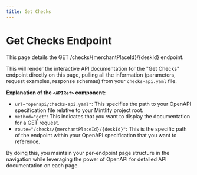 ```yaml
---
title: Get Checks
---
```


# Get Checks Endpoint

This page details the GET /checks/{merchantPlaceId}/{deskId} endpoint.

<APIRef url="../openapi/checks-api.yaml" method="get" route="/checks/{merchantPlaceId}/{deskId}" />

This will render the interactive API documentation for the "Get Checks" endpoint directly on this page, pulling all the information (parameters, request examples, response schemas) from your `checks-api.yaml` file.

**Explanation of the `<APIRef>` component:**

* `url="openapi/checks-api.yaml"`: This specifies the path to your OpenAPI specification file relative to your Mintlify project root.
* `method="get"`: This indicates that you want to display the documentation for a GET request.
* `route="/checks/{merchantPlaceId}/{deskId}"`: This is the specific path of the endpoint within your OpenAPI specification that you want to reference.

By doing this, you maintain your per-endpoint page structure in the navigation while leveraging the power of OpenAPI for detailed API documentation on each page.